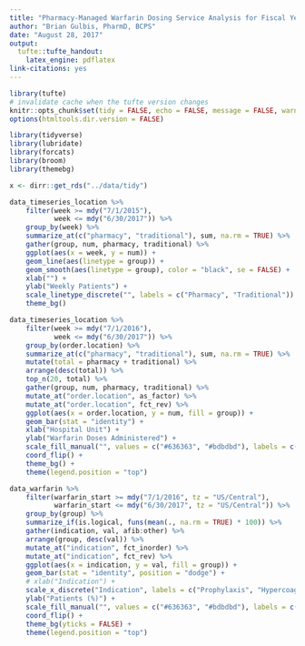 ```yaml
---
title: "Pharmacy-Managed Warfarin Dosing Service Analysis for Fiscal Year 2017"
author: "Brian Gulbis, PharmD, BCPS"
date: "August 28, 2017"
output:
  tufte::tufte_handout:
    latex_engine: pdflatex
link-citations: yes
---
```


```r
library(tufte)
# invalidate cache when the tufte version changes
knitr::opts_chunk$set(tidy = FALSE, echo = FALSE, message = FALSE, warning = FALSE, cache.extra = packageVersion('tufte'))
options(htmltools.dir.version = FALSE)
```

```r
library(tidyverse)
library(lubridate)
library(forcats)
library(broom)
library(themebg)

x <- dirr::get_rds("../data/tidy")
```

```r
data_timeseries_location %>%
    filter(week >= mdy("7/1/2015"),
           week <= mdy("6/30/2017")) %>%
    group_by(week) %>%
    summarize_at(c("pharmacy", "traditional"), sum, na.rm = TRUE) %>%
    gather(group, num, pharmacy, traditional) %>%
    ggplot(aes(x = week, y = num)) +
    geom_line(aes(linetype = group)) +
    geom_smooth(aes(linetype = group), color = "black", se = FALSE) +
    xlab("") +
    ylab("Weekly Patients") +
    scale_linetype_discrete("", labels = c("Pharmacy", "Traditional")) +
    theme_bg()
```

```r
data_timeseries_location %>%
    filter(week >= mdy("7/1/2016"),
           week <= mdy("6/30/2017")) %>%
    group_by(order.location) %>%
    summarize_at(c("pharmacy", "traditional"), sum, na.rm = TRUE) %>%
    mutate(total = pharmacy + traditional) %>%
    arrange(desc(total)) %>%
    top_n(20, total) %>%
    gather(group, num, pharmacy, traditional) %>%
    mutate_at("order.location", as_factor) %>%
    mutate_at("order.location", fct_rev) %>%
    ggplot(aes(x = order.location, y = num, fill = group)) +
    geom_bar(stat = "identity") +
    xlab("Hospital Unit") +
    ylab("Warfarin Doses Administered") +
    scale_fill_manual("", values = c("#636363", "#bdbdbd"), labels = c("Pharmacy", "Traditional")) +
    coord_flip() +
    theme_bg() +
    theme(legend.position = "top")
```

```r
data_warfarin %>%
    filter(warfarin_start >= mdy("7/1/2016", tz = "US/Central"),
           warfarin_start <= mdy("6/30/2017", tz = "US/Central")) %>%
    group_by(group) %>%
    summarize_if(is.logical, funs(mean(., na.rm = TRUE) * 100)) %>%
    gather(indication, val, afib:other) %>%
    arrange(group, desc(val)) %>%
    mutate_at("indication", fct_inorder) %>%
    mutate_at("indication", fct_rev) %>%
    ggplot(aes(x = indication, y = val, fill = group)) +
    geom_bar(stat = "identity", position = "dodge") +
    # xlab("Indication") +
    scale_x_discrete("Indication", labels = c("Prophylaxis", "Hypercoaguable", "VAD", "Stroke", "Other", "Thrombus", "PE", "Valve", "DVT", "A.fib")) +
    ylab("Patients (%)") +
    scale_fill_manual("", values = c("#636363", "#bdbdbd"), labels = c("Pharmacy", "Traditional")) +
    coord_flip() +
    theme_bg(yticks = FALSE) +
    theme(legend.position = "top")
```


